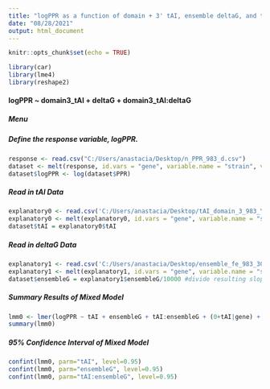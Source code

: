 ```yaml
---
title: "logPPR as a function of domain + 3' tAI, ensemble deltaG, and their interaction"
date: "08/28/2021"
output: html_document
---
```


```r
knitr::opts_chunk$set(echo = TRUE)
```

```r
library(car)
library(lme4)
library(reshape2)
```


#### logPPR ~ domain3_tAI + deltaG + domain3_tAI:deltaG {.tabset .tabset-dropdown}
##### Menu
##### Define the response variable, logPPR.
```r
response <- read.csv("C:/Users/anastacia/Desktop/n_PPR_983_d.csv")
dataset <- melt(response, id.vars = "gene", variable.name = "strain", value.name = "PPR")
dataset$logPPR <- log(dataset$PPR)
```

##### Read in tAI Data
```r
explanatory0 <- read.csv('C:/Users/anastacia/Desktop/tAI_domain_3_983_YRC_d.csv')
explanatory0 <- melt(explanatory0, id.vars = "gene", variable.name = "strain", value.name = "tAI")
dataset$tAI = explanatory0$tAI
```

##### Read in deltaG Data
```r
explanatory1 <- read.csv('C:/Users/anastacia/Desktop/ensemble_fe_983_30C.csv')
explanatory1 <- melt(explanatory1, id.vars = "gene", variable.name = "strain", value.name = "ensembleG")
dataset$ensembleG = explanatory1$ensembleG/10000 #divide resulting slope by 10 to get units of 1/(Mcal per mol)
```

##### Summary Results of Mixed Model
``` r
lmm0 <- lmer(logPPR ~ tAI + ensembleG + tAI:ensembleG + (0+tAI|gene) + (0+ensembleG|gene) + (0+tAI:ensembleG|gene) + (1|gene), data=dataset, REML = FALSE, control = lmerControl(optimizer="bobyqa", optCtrl=list(maxfun=1e5)))
summary(lmm0)
```

##### 95% Confidence Interval of Mixed Model
``` r
confint(lmm0, parm="tAI", level=0.95)
confint(lmm0, parm="ensembleG", level=0.95)
confint(lmm0, parm="tAI:ensembleG", level=0.95)
```

